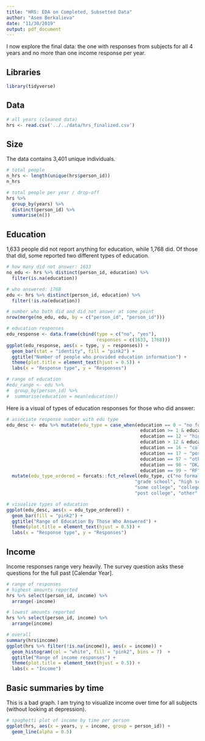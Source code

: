 ```yaml
---
title: "HRS: EDA on Completed, Subsetted Data"
author: "Asem Berkalieva"
date: "11/30/2019"
output: pdf_document
---
```


I now explore the final data: the one with responses from subjects for all 4 years and no more than one income response per year.

## Libraries
```r
library(tidyverse)
```

## Data
```r
# all years (cleaned data)
hrs <- read.csv('../../data/hrs_finalized.csv')
```

## Size
The data contains 3,401 unique individuals. 
```r
# total people
n_hrs <- length(unique(hrs$person_id))
n_hrs

# total people per year / drop-off
hrs %>% 
  group_by(years) %>%
  distinct(person_id) %>%
  summarise(n())
```

## Education

1,633 people did not report anything for education, while 1,768 did. Of those that did, some reported two different types of education. 
```r
# how many did not answer: 1633
no_edu <- hrs %>% distinct(person_id, education) %>%
  filter(is.na(education))

# who answered: 1768
edu <- hrs %>% distinct(person_id, education) %>%
  filter(!is.na(education)) 

# number who both did and did not answer at some point
nrow(merge(no_edu, edu, by = c("person_id", "person_id")))

# education responses
edu_response <- data.frame(cbind(type = c("no", "yes"), 
                                 responses = c(1633, 1768)))
ggplot(edu_response, aes(x = type, y = responses)) + 
  geom_bar(stat = "identity", fill = "pink2") + 
  ggtitle("Number of people who provided education information") + 
  theme(plot.title = element_text(hjust = 0.5)) +
  labs(x = "Response type", y = "Responses") 

# range of education
#edu_range <- edu %>% 
#  group_by(person_id) %>% 
#  summarise(education = mean(education))
```

Here is a visual of types of education responses for those who did answer:
```r
# associate response number with edu type
edu_desc <- edu %>% mutate(edu_type = case_when(education == 0 ~ "no formal ed",
                                                 education >= 1 & education <= 11 ~ "grade school",
                                                 education == 12 ~ "high school",
                                                 education > 12 & education < 16 ~ "some college",
                                                 education == 16 ~ "college grad",
                                                 education == 17 ~ "post college",
                                                 education == 97 ~ "other",
                                                 education == 98 ~ "DK/NA",
                                                 education == 99 ~ "RF")) %>%
  mutate(edu_type_ordered = forcats::fct_relevel(edu_type, c("no formal ed",
                                               "grade school", "high school",
                                               "some college", "college grad", 
                                               "post college", "other", "DK/NA", "DF")))

# visualize types of education
ggplot(edu_desc, aes(x = edu_type_ordered)) + 
  geom_bar(fill = "pink2") + 
  ggtitle("Range of Education By Those Who Answered") + 
  theme(plot.title = element_text(hjust = 0.5)) +
  labs(x = "Response type", y = "Responses") 
```

## Income 
Income responses range very heavily. The survey question asks these questions for the full past [Calendar Year].
```r
# range of responses
# highest amounts reported
hrs %>% select(person_id, income) %>%
  arrange(-income)

# lowest amounts reported
hrs %>% select(person_id, income) %>%
  arrange(income)

# overall
summary(hrs$income)
ggplot(hrs %>% filter(!is.na(income)), aes(x = income)) + 
  geom_histogram(col = "white", fill = "pink2", bins = 7)  + 
  ggtitle("Range of income responses") + 
  theme(plot.title = element_text(hjust = 0.5)) +
  labs(x = "Income") 
```

## Basic summaries by time

This is a bad graph. I am trying to visualize income over time for all subjects (without looking at depression).
```r
# spaghetti plot of income by time per person
ggplot(hrs, aes(x = years, y = income, group = person_id)) + 
  geom_line(alpha = 0.5)
```
